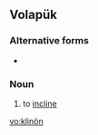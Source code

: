 ==Volapük==

===Alternative forms===
* {{l|vo|klinoyn}}

===Noun===
{{infl|vo|noun}}
 
# to [[incline]]

[[vo:klinön]]